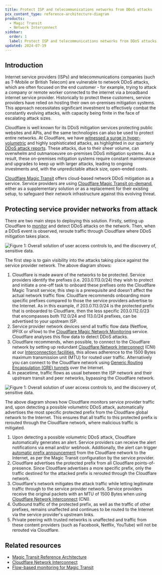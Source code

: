 ```yaml
---
title: Protect ISP and telecommunications networks from DDoS attacks
pcx_content_type: reference-architecture-diagram
products:
  - Magic Transit
  - Network Interconnect
sidebar:
  order: 1
  label: Protect ISP and telecommunications networks from DDoS attacks
updated: 2024-07-19
---
```


## Introduction

Internet service providers (ISPs) and telecommunications companies (such as T-Mobile or British Telecom) are vulnerable to network DDoS attacks, which are often focused on the end customer - for example, trying to attack a company or remote worker connected to the internet via a broadband internet service provider. Historically to protect these customers, service providers have relied on hosting their own on-premises mitigation systems. This approach necessitates significant investment to effectively combat the constantly evolving attacks, with capacity being finite in the face of escalating attack sizes.

Cloudflare is well known for its DDoS mitigation services protecting public websites and APIs, and the same technologies can also be used to protect entire networks. At Cloudflare, we have [witnessed a surge in hyper-volumetric](https://blog.cloudflare.com/cloudflare-mitigates-record-breaking-71-million-request-per-second-ddos-attack) and highly sophisticated attacks, as highlighted in our quarterly [DDoS attack reports](https://radar.cloudflare.com/reports/ddos/). These attacks, due to their sheer volume, can overwhelm and outmanoeuvre on-premises DDoS mitigation systems. As a result, these on-premises mitigation systems require constant maintenance and upgrades to keep up with larger attacks, leading to ongoing investments and, with the unpredictable attack size, open-ended costs.

[Cloudflare Magic Transit](/magic-transit/) offers cloud-based network DDoS mitigation as a service. Service providers are using [Cloudflare Magic Transit on-demand](/magic-transit/on-demand/), either as a supplementary solution or as a replacement for their existing setup, to safeguard their network infrastructure against this evolving threat.

## Protecting service provider networks from attack

There are two main steps to deploying this solution. Firstly, setting up Cloudflare to [monitor](https://blog.cloudflare.com/flow-based-monitoring-for-magic-transit) and detect DDoS attacks on the network. Then, when a DDoS event is observed, reroute traffic through Cloudflare where DDoS mitigation takes place.

![Figure 1: Overall solution of user access controls to, and the discovery of, sensitive data.](~/assets/images/reference-architecture/protecting-sp-networks-from-ddos/protecting-sp-networks-from-ddos-fig1.svg)

The first step is to gain visibility into the attacks taking place against the service provider network. The above diagram shows:

1. Cloudflare is made aware of the networks to be protected. Service providers identify the prefixes (i.e. 203.0.113.0/24) they wish to protect and initiate a one-off task to onboard these prefixes onto the Cloudflare Magic Transit service; this step is a prerequisite and doesn’t affect the actual network traffic flow. Cloudflare recommends onboarding more specific prefixes compared to those the service providers advertise to the Internet. As in this example, if 203.0.113.0/24 is the protected prefix that is onboarded to Cloudflare, then the less specific 203.0.112.0/23 that encompasses both 112.0/24 and 113.0/24 prefixes, can be advertised to your upstream ISP.
2. Service provider network devices send all traffic flow data (Netflow, IPFIX or sFlow) to the [Cloudflare Magic Network Monitoring](/magic-network-monitoring/) service. Cloudflare analyses this flow data to detect DDoS attacks.
3. Cloudflare recommends, when possible, to connect to the Cloudflare network by setting up redundant [Cloudflare Network Interconnect](/network-interconnect/) (CNI) at our [Interconnection facilities](https://www.peeringdb.com/net/4224), this allows adherence to the 1500 Bytes maximum transmission unit (MTU) for routed user traffic. Alternatively you can connect to the Cloudflare network using [Generic Routing Encapsulation (GRE) tunnels](/magic-transit/reference/gre-ipsec-tunnels/) over the Internet.
4. In peacetime, traffic flows as usual between the ISP network and their upstream transit and peer networks, bypassing the Cloudflare network.

![Figure 1: Overall solution of user access controls to, and the discovery of, sensitive data.](~/assets/images/reference-architecture/protecting-sp-networks-from-ddos/protecting-sp-networks-from-ddos-fig2.svg)

The above diagram shows how Cloudflare monitors service provider traffic and, upon detecting a possible volumetric DDoS attack, automatically advertises the most specific protected prefix from the Cloudflare global network to the Internet. This ensures that all traffic to this protected prefix is rerouted through the Cloudflare network, where malicious traffic is mitigated.

1. Upon detecting a possible volumetric DDoS attack, Cloudflare automatically generates an alert. Service providers can receive the alert notifications via email and/or webhook. Additionally, the alert can trigger [automatic prefix announcement](/magic-network-monitoring/magic-transit-integration/#activate-ip-auto-advertisement) from the Cloudflare network to the Internet, as per the Magic Transit configuration by the service provider.
2. Cloudflare advertises the protected prefix from all Cloudflare points-of-presence. Since Cloudflare advertises a more specific prefix, only the traffic destined for the attacked prefix is rerouted through the Cloudflare network.
3. Cloudflare's network mitigates the attack traffic while letting legitimate traffic through to the service provider network. Service providers receive the original packets with an MTU of 1500 Bytes when using [Cloudflare Network Interconnect](/network-interconnect/) (CNI).
4. Outbound traffic of the protected prefix, as well as the traffic of other prefixes, remains unaffected and continues to be routed to the Internet via the service provider's upstream links.
5. Private peering with trusted networks is unaffected and traffic from these content providers (such as Facebook, Netflix, YouTube) will not be rerouted via Cloudflare.

## Related resources

- [Magic Transit Reference Architecture](/reference-architecture/architectures/magic-transit/)
- [Cloudflare Network Interconnect](/reference-architecture/architectures/magic-transit/)
- [Flow-based monitoring for Magic Transit](https://blog.cloudflare.com/flow-based-monitoring-for-magic-transit)
